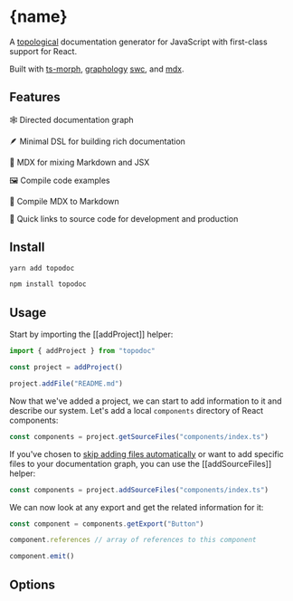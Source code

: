 
# {name}

A [topological](https://en.wikipedia.org/wiki/Network_topology) documentation generator for JavaScript with first-class support for React.

Built with [ts-morph](https://ts-morph.com/), [graphology](https://graphology.github.io/) [swc](https://swc.rs/), and [mdx](https://github.com/mdx-js/mdx).

## Features

🕸 Directed documentation graph

🪶 Minimal DSL for building rich documentation

📝 MDX for mixing Markdown and JSX

🖼 Compile code examples

📰 Compile MDX to Markdown

🐇 Quick links to source code for development and production

## Install

```bash
yarn add topodoc
```

```bash
npm install topodoc
```

## Usage

Start by importing the [[addProject]] helper:

```ts
import { addProject } from "topodoc"

const project = addProject()

project.addFile("README.md")
```

Now that we've added a project, we can start to add information to it and describe our system. Let's add a local `components` directory of React components:

```ts
const components = project.getSourceFiles("components/index.ts")
```

If you've chosen to [skip adding files automatically]([[#index.options.skip]]) or want to add specific files to your documentation graph, you can use the [[addSourceFiles]] helper:

```ts
const components = project.addSourceFiles("components/index.ts")
```

We can now look at any export and get the related information for it:

```ts
const component = components.getExport("Button")

component.references // array of references to this component
```

```ts
component.emit()
```

## Options

<Types source={topodoc} />
